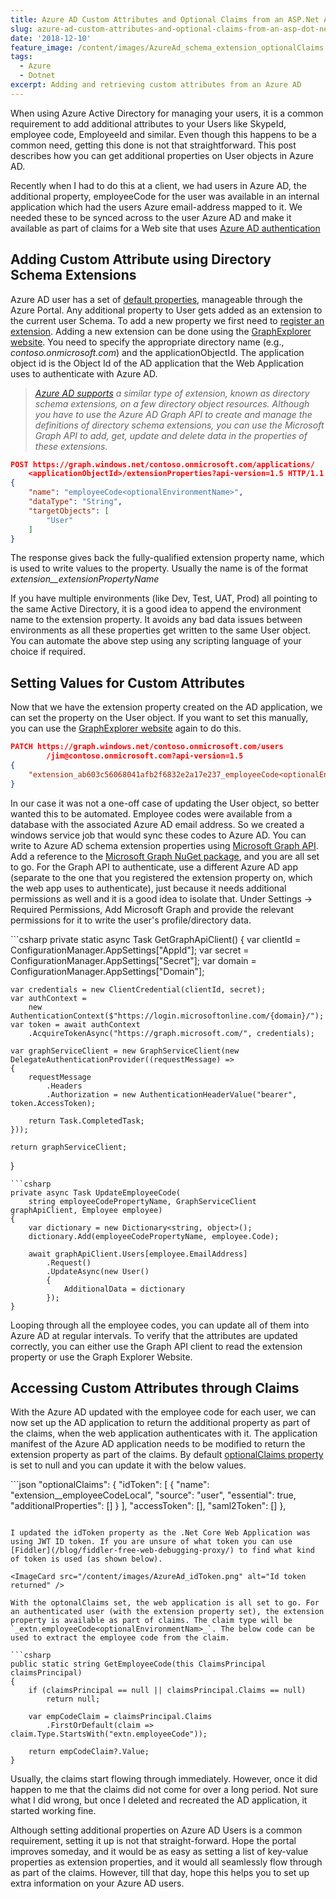 ```yaml
---
title: Azure AD Custom Attributes and Optional Claims from an ASP.Net Application
slug: azure-ad-custom-attributes-and-optional-claims-from-an-asp-dot-net-application
date: '2018-12-10'
feature_image: /content/images/AzureAd_schema_extension_optionalClaims.png
tags:
  - Azure
  - Dotnet
excerpt: Adding and retrieving custom attributes from an Azure AD
---
```

When using Azure Active Directory for managing your users, it is a common requirement to add additional attributes to your Users like SkypeId, employee code, EmployeeId and similar. Even though this happens to be a common need, getting this done is not that straightforward. This post describes how you can get additional properties on User objects in Azure AD.

Recently when I had to do this at a client, we had users in Azure AD, the additional property, employeeCode for the user was available in an internal application which had the users Azure email-address mapped to it. We needed these to be synced across to the user Azure AD and make it available as part of claims for a Web site that uses [Azure AD authentication](https://docs.microsoft.com/en-us/azure/active-directory/develop/authentication-scenarios)

## Adding Custom Attribute using Directory Schema Extensions

Azure AD user has a set of [default properties](https://docs.microsoft.com/en-us/azure/active-directory/fundamentals/active-directory-users-profile-azure-portal), manageable through the Azure Portal. Any additional property to User gets added as an extension to the current user Schema. To add a new property we first need to [register an extension](https://msdn.microsoft.com/library/azure/ad/graph/howto/azure-ad-graph-api-directory-schema-extensions#RegisterAnExtension). Adding a new extension can be done using the [GraphExplorer website](https://graphexplorer.azurewebsites.net/). You need to specify the appropriate directory name (e.g., _contoso.onmicrosoft.com_) and the applicationObjectId. The application object id is the Object Id of the AD application that the Web Application uses to authenticate with Azure AD.

> _[Azure AD supports](https://docs.microsoft.com/en-us/graph/extensibility-overview#azure-ad-directory-schema-extensions) a similar type of extension, known as directory schema extensions, on a few directory object resources. Although you have to use the Azure AD Graph API to create and manage the definitions of directory schema extensions, you can use the Microsoft Graph API to add, get, update and delete data in the properties of these extensions._

```json
POST https://graph.windows.net/contoso.onmicrosoft.com/applications/
    <applicationObjectId>/extensionProperties?api-version=1.5 HTTP/1.1
{
    "name": "employeeCode<optionalEnvironmentName>",
    "dataType": "String",
    "targetObjects": [
        "User"
    ]
}

```

The response gives back the fully-qualified extension property name, which is used to write values to the property. Usually the name is of the format _extension\_<adApplicationIdWithoutDashes>\_extensionPropertyName_

If you have multiple environments (like Dev, Test, UAT, Prod) all pointing to the same Active Directory, it is a good idea to append the environment name to the extension property. It avoids any bad data issues between environments as all these properties get written to the same User object. You can automate the above step using any scripting language of your choice if required.

## Setting Values for Custom Attributes

Now that we have the extension property created on the AD application, we can set the property on the User object. If you want to set this manually, you can use the [GraphExplorer website](https://graphexplorer.azurewebsites.net/) again to do this.

```json
PATCH https://graph.windows.net/contoso.onmicrosoft.com/users
        /jim@contoso.onmicrosoft.com?api-version=1.5
{
    "extension_ab603c56068041afb2f6832e2a17e237_employeeCode<optionalEnvironmentName>": "EMP124"
}

```

In our case it was not a one-off case of updating the User object, so better wanted this to be automated. Employee codes were available from a database with the associated Azure AD email address. So we created a windows service job that would sync these codes to Azure AD. You can write to Azure AD schema extension properties using [Microsoft Graph API](https://developer.microsoft.com/en-us/graph). Add a reference to the [Microsoft Graph NuGet package](https://www.nuget.org/packages/Microsoft.Graph), and you are all set to go. For the Graph API to authenticate, use a different Azure AD app (separate to the one that you registered the extension property on, which the web app uses to authenticate), just because it needs additional permissions as well and it is a good idea to isolate that. Under Settings -> Required Permissions, Add Microsoft Graph and provide the relevant permissions for it to write the user's profile/directory data.

<ImageCard src="/content/images/azureAd_GraphApi_Permissions.png" alt="Azure AD Graph API Permissions" />
```csharp
private static async Task<GraphServiceClient> GetGraphApiClient()
{
    var clientId = ConfigurationManager.AppSettings["AppId"];
    var secret = ConfigurationManager.AppSettings["Secret"];
    var domain = ConfigurationManager.AppSettings["Domain"];

    var credentials = new ClientCredential(clientId, secret);
    var authContext =
        new AuthenticationContext($"https://login.microsoftonline.com/{domain}/");
    var token = await authContext
        .AcquireTokenAsync("https://graph.microsoft.com/", credentials);

    var graphServiceClient = new GraphServiceClient(new DelegateAuthenticationProvider((requestMessage) =>
    {
        requestMessage
            .Headers
            .Authorization = new AuthenticationHeaderValue("bearer", token.AccessToken);

        return Task.CompletedTask;
    }));

    return graphServiceClient;
}

```
```csharp
private async Task UpdateEmployeeCode(
    string employeeCodePropertyName, GraphServiceClient graphApiClient, Employee employee)
{
    var dictionary = new Dictionary<string, object>();
    dictionary.Add(employeeCodePropertyName, employee.Code);

    await graphApiClient.Users[employee.EmailAddress]
        .Request()
        .UpdateAsync(new User()
        {
            AdditionalData = dictionary
        });
}

```

Looping through all the employee codes, you can update all of them into Azure AD at regular intervals. To verify that the attributes are updated correctly, you can either use the Graph API client to read the extension property or use the Graph Explorer Website.

## Accessing Custom Attributes through Claims

With the Azure AD updated with the employee code for each user, we can now set up the AD application to return the additional property as part of the claims, when the web application authenticates with it. The application manifest of the Azure AD application needs to be modified to return the extension property as part of the claims. By default [optionalClaims property](https://docs.microsoft.com/en-us/azure/active-directory/develop/active-directory-optional-claims#configuring-optional-claims) is set to null and you can update it with the below values.

<ImageCard src="/content/images/AzureAd_schema_extension_optionalClaims.png" alt="Azure AD Application Manifest - Optional Claims" />
```json
"optionalClaims": {
    "idToken": [
      {
        "name": "extension_<id>_employeeCodeLocal",
        "source": "user",
        "essential": true,
        "additionalProperties": []
      }
    ],
    "accessToken": [],
    "saml2Token": []
  },

```

I updated the idToken property as the .Net Core Web Application was using JWT ID token. If you are unsure of what token you can use [Fiddler](/blog/fiddler-free-web-debugging-proxy/) to find what kind of token is used (as shown below).

<ImageCard src="/content/images/AzureAd_idToken.png" alt="Id token returned" />

With the optonalClaims set, the web application is all set to go. For an authenticated user (with the extension property set), the extension property is available as part of claims. The claim type will be `_extn.employeeCode<optionalEnvironmentNam>_`. The below code can be used to extract the employee code from the claim.

```csharp
public static string GetEmployeeCode(this ClaimsPrincipal claimsPrincipal)
{
    if (claimsPrincipal == null || claimsPrincipal.Claims == null)
        return null;

    var empCodeClaim = claimsPrincipal.Claims
        .FirstOrDefault(claim => claim.Type.StartsWith("extn.employeeCode"));

    return empCodeClaim?.Value;
}

```

Usually, the claims start flowing through immediately. However, once it did happen to me that the claims did not come for over a long period. Not sure what I did wrong, but once I deleted and recreated the AD application, it started working fine.

Although setting additional properties on Azure AD Users is a common requirement, setting it up is not that straight-forward. Hope the portal improves someday, and it would be as easy as setting a list of key-value properties as extension properties, and it would all seamlessly flow through as part of the claims. However, till that day, hope this helps you to set up extra information on your Azure AD users.
